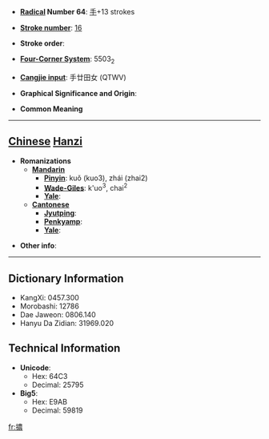 * '''[[Wiktionary:Chinese radical index| Radical]] Number 64''': [[Wiktionary:Chinese radical index 手|手]]+13 strokes

* '''[[Wiktionary:Chinese total strokes index|Stroke number]]''': [[Wiktionary:Chinese total strokes index 16|16]]

* '''Stroke order''': 

* '''[[Wiktionary:Chinese four corner index|Four-Corner System]]''': 5503<sub>2</sub>

* '''[[Wiktionary:Chinese Cangjie index|Cangjie input]]''': 手廿田女 (QTWV)

* '''Graphical Significance and Origin''': 

* '''Common Meaning'''

----

== [[Chinese]] [[Hanzi]] ==

* '''Romanizations'''
** '''[[Mandarin]]'''
*** '''[[Pinyin]]''': kuǒ (kuo3), zhái (zhai2)
*** '''[[Wade-Giles]]''': k'uo<sup>3</sup>, chai<sup>2</sup>
*** '''[[Yale]]''': 
** '''[[Cantonese]]'''
*** '''[[Jyutping]]''':
*** '''[[Penkyamp]]''': 
*** '''[[Yale]]''': 

* '''Other info''': 

----

== Dictionary Information ==

* KangXi: 0457.300
* Morobashi: 12786
* Dae Jaweon: 0806.140
* Hanyu Da Zidian: 31969.020

== Technical Information ==

* '''Unicode''':
** Hex: 64C3
** Decimal: 25795
* '''Big5''':
** Hex: E9AB
** Decimal: 59819

[[fr:擃]]
